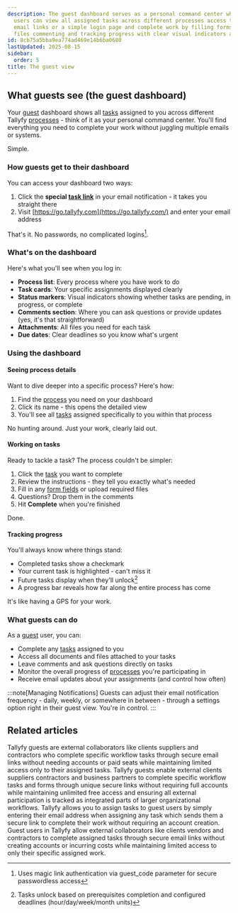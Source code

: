 ```yaml
---
description: The guest dashboard serves as a personal command center where external
  users can view all assigned tasks across different processes access them through
  email links or a simple login page and complete work by filling forms uploading
  files commenting and tracking progress with clear visual indicators and status updates.
id: 8cb75a5bba9ea774ad469e14b6ba0680
lastUpdated: 2025-08-15
sidebar:
  order: 5
title: The guest view
---
```


## What guests see (the guest dashboard)

Your [guest](/products/pro/documenting/guests/) dashboard shows all [tasks](/products/pro/tracking-and-tasks/tasks/) assigned to you across different Tallyfy [processes](/products/pro/tracking-and-tasks/processes/) - think of it as your personal command center. You'll find everything you need to complete your work without juggling multiple emails or systems.

Simple.

### How guests get to their dashboard

You can access your dashboard two ways:
1. Click the **special [task link](/products/pro/documenting/guests/how-to-find-a-guest-task-link-in-tallyfy/)** in your email notification - it takes you straight there
2. Visit [https://go.tallyfy.com](https://go.tallyfy.com/) and enter your email address

That's it. No passwords, no complicated logins[^1].

### What's on the dashboard

Here's what you'll see when you log in:

- **Process list**: Every process where you have work to do
- **Task cards**: Your specific assignments displayed clearly
- **Status markers**: Visual indicators showing whether tasks are pending, in progress, or complete
- **Comments section**: Where you can ask questions or provide updates (yes, it's that straightforward)
- **Attachments**: All files you need for each task
- **Due dates**: Clear deadlines so you know what's urgent

### Using the dashboard

#### Seeing process details
Want to dive deeper into a specific process? Here's how:

1. Find the [process](/products/pro/tracking-and-tasks/processes/) you need on your dashboard
2. Click its name - this opens the detailed view
3. You'll see all [tasks](/products/pro/tracking-and-tasks/tasks/) assigned specifically to you within that process

No hunting around. Just your work, clearly laid out.

#### Working on tasks
Ready to tackle a task? The process couldn't be simpler:

1. Click the [task](/products/pro/tracking-and-tasks/tasks/) you want to complete
2. Review the instructions - they tell you exactly what's needed
3. Fill in any [form fields](/products/pro/tracking-and-tasks/tasks/what-are-form-fields-in-tallyfy/) or upload required files
4. Questions? Drop them in the comments
5. Hit **Complete** when you're finished

Done.

#### Tracking progress
You'll always know where things stand:

- Completed tasks show a checkmark
- Your current task is highlighted - can't miss it
- Future tasks display when they'll unlock[^2]
- A progress bar reveals how far along the entire process has come

It's like having a GPS for your work.

### What guests can do

As a [guest](/products/pro/documenting/guests/) user, you can:
- Complete any [tasks](/products/pro/tracking-and-tasks/tasks/) assigned to you
- Access all documents and files attached to your tasks
- Leave comments and ask questions directly on tasks
- Monitor the overall progress of [processes](/products/pro/tracking-and-tasks/processes/) you're participating in
- Receive email updates about your assignments (and control how often)

:::note[Managing Notifications]
Guests can adjust their email notification frequency - daily, weekly, or somewhere in between - through a settings option right in their guest view. You're in control.
:::



[^1]: Uses magic link authentication via guest_code parameter for secure passwordless access
[^2]: Tasks unlock based on prerequisites completion and configured deadlines (hour/day/week/month units)

## Related articles
<CardGrid>
<LinkTitleCard header="<b>Guests > What is a guest</b>" href="/products/pro/documenting/guests/what-is-a-guest/" > Tallyfy guests are external collaborators like clients suppliers and contractors who complete specific workflow tasks through secure email links without needing accounts or paid seats while maintaining limited access only to their assigned tasks. </LinkTitleCard>
<LinkTitleCard header="<b>Documenting > Guests</b>" href="/products/pro/documenting/guests/" > Tallyfy guests enable external clients suppliers contractors and business partners to complete specific workflow tasks and forms through unique secure links without requiring full accounts while maintaining unlimited free access and ensuring all external participation is tracked as integrated parts of larger organizational workflows. </LinkTitleCard>
<LinkTitleCard header="<b>Guests > Assign tasks to guests</b>" href="/products/pro/documenting/guests/how-can-i-assign-tasks-to-guest-users-in-tallyfy/" > Tallyfy allows you to assign tasks to guest users by simply entering their email address when assigning any task which sends them a secure link to complete their work without requiring an account creation. </LinkTitleCard>
<LinkTitleCard header="<b>Guests > Assigning guests</b>" href="/products/pro/documenting/guests/guest-user-guide/" > Guest users in Tallyfy allow external collaborators like clients vendors and contractors to complete assigned tasks through secure email links without creating accounts or incurring costs while maintaining limited access to only their specific assigned work. </LinkTitleCard>
</CardGrid>
